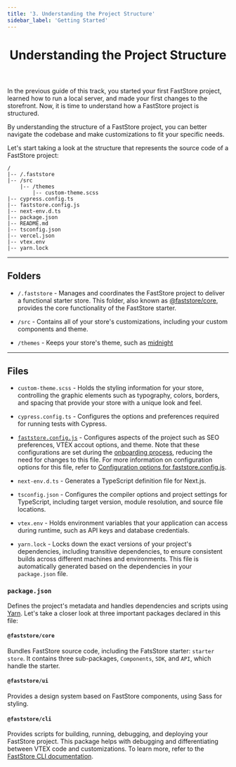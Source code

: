 ```yaml
---
title: '3. Understanding the Project Structure'
sidebar_label: 'Getting Started'
---
```



<header>

# Understanding the Project Structure

</header>

In the previous guide of this track, you started your first FastStore project, learned how to run a local server, and made your first changes to the storefront. Now, it is time to understand how a FastStore project is structured.

By understanding the structure of a FastStore project, you can better navigate the codebase and make customizations to fit your specific needs.

Let's start taking a look at the structure that represents the source code of a FastStore project:

  ```
  /
  |-- /.faststore
  |-- /src
      |-- /themes
          |-- custom-theme.scss
  |-- cypress.config.ts
  |-- faststore.config.js
  |-- next-env.d.ts
  |-- package.json
  |-- README.md
  |-- tsconfig.json
  |-- vercel.json
  |-- vtex.env
  |-- yarn.lock

  ```

---

## Folders

- `/.faststore` - Manages and coordinates the FastStore project to deliver a functional starter store. This folder, also known as [@faststore/core](/docs/getting-started/3-project-structure#faststorecore), provides the core functionality of the FastStore starter. 

- `/src` - Contains all of your store's customizations, including your custom components and theme.

- `/themes` - Keeps your store's theme, such as [midnight](/docs/themes/midnight)


---

## Files

- `custom-theme.scss` - Holds the styling information for your store, controlling the graphic elements such as typography, colors, borders, and spacing that provide your store with a unique look and feel.

- `cypress.config.ts` - Configures the options and preferences required for running tests with Cypress.

- [`faststore.config.js`](/docs/faststore-config-options) - Configures aspects of the project such as SEO preferences, VTEX accout options, and theme. Note that these configurations are set during the [onboarding process](/docs/getting-started/1-faststore-onboarding/overview), reducing the need for changes to this file.
For more information on configuration options for this file, refer to [Configuration options for faststore.config.js](/docs/faststore-config-options).

- `next-env.d.ts` - Generates a TypeScript definition file for Next.js.
  
- `tsconfig.json` - Configures the compiler options and project settings for TypeScript, including target version, module resolution, and source file locations.

- `vtex.env` - Holds environment variables that your application can access during runtime, such as API keys and database credentials. 

- `yarn.lock` - Locks down the exact versions of your project's dependencies, including transitive dependencies, to ensure consistent builds across different machines and environments. This file is automatically generated based on the dependencies in your `package.json` file.

###  `package.json` 
Defines the project's metadata and handles dependencies and scripts using [Yarn](https://yarnpkg.com/migration/overview). Let's take a closer look at three important packages declared in this file:

#### `@faststore/core`
Bundles FastStore source code, including the FatsStore starter: `starter store`. It contains three sub-packages, `Components`, `SDK`, and `API`, which handle the starter.

#### `@faststore/ui` 
Provides a design system based on FastStore components, using Sass for styling.


#### `@faststore/cli` 
Provides scripts for building, running, debugging, and deploying your FastStore project. This package helps with debugging and differentiating between VTEX code and customizations. To learn more, refer to the [FastStore CLI documentation](/docs/getting-started/faststore-cli).
